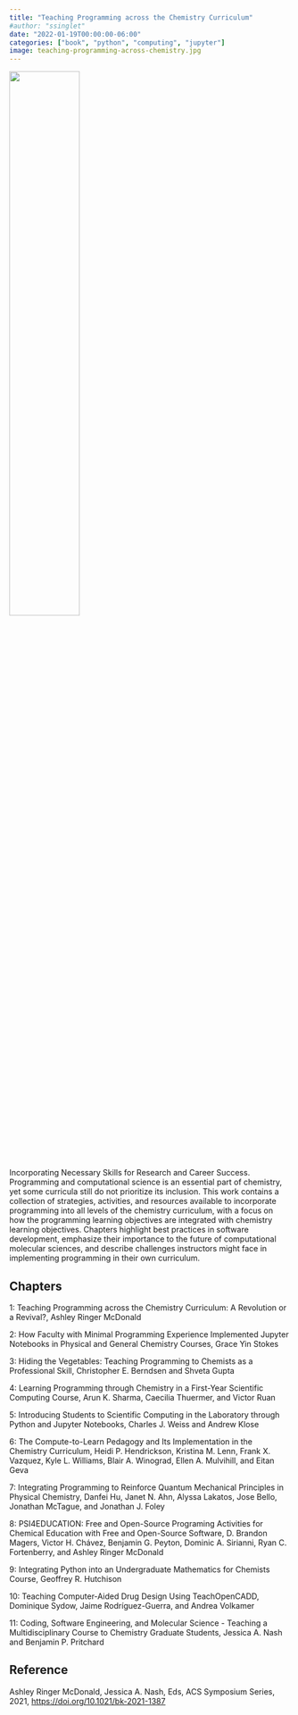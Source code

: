 ```yaml
---
title: "Teaching Programming across the Chemistry Curriculum"
#author: "ssinglet"
date: "2022-01-19T00:00:00-06:00"
categories: ["book", "python", "computing", "jupyter"]
image: teaching-programming-across-chemistry.jpg
---
```


![](teaching-programming-across-chemistry.jpg){width="50%"}

Incorporating Necessary Skills for Research and Career Success. Programming and computational science is an essential part of chemistry, yet some curricula still do not prioritize its inclusion. This work contains a collection of strategies, activities, and resources available to incorporate programming into all levels of the chemistry curriculum, with a focus on how the programming learning objectives are integrated with chemistry learning objectives. Chapters highlight best practices in software development, emphasize their importance to the future of computational molecular sciences, and describe challenges instructors might face in implementing programming in their own curriculum.


## Chapters {#chapters}

1: Teaching Programming across the Chemistry Curriculum: A Revolution or a Revival?, Ashley Ringer McDonald

2: How Faculty with Minimal Programming Experience Implemented Jupyter Notebooks in Physical and General Chemistry Courses, Grace Yin Stokes

3: Hiding the Vegetables: Teaching Programming to Chemists as a Professional Skill, Christopher E. Berndsen and Shveta Gupta

4: Learning Programming through Chemistry in a First-Year Scientific Computing Course, Arun K. Sharma, Caecilia Thuermer, and Victor Ruan

5: Introducing Students to Scientific Computing in the Laboratory through Python and Jupyter Notebooks, Charles J. Weiss and Andrew Klose

6: The Compute-to-Learn Pedagogy and Its Implementation in the Chemistry Curriculum, Heidi P. Hendrickson, Kristina M. Lenn, Frank X. Vazquez, Kyle L. Williams, Blair A. Winograd, Ellen A. Mulvihill, and Eitan Geva

7: Integrating Programming to Reinforce Quantum Mechanical Principles in Physical Chemistry, Danfei Hu, Janet N. Ahn, Alyssa Lakatos, Jose Bello, Jonathan McTague, and Jonathan J. Foley

8: PSI4EDUCATION: Free and Open-Source Programing Activities for Chemical Education with Free and Open-Source Software, D. Brandon Magers, Victor H. Chávez, Benjamin G. Peyton, Dominic A. Sirianni, Ryan C. Fortenberry, and Ashley Ringer McDonald

9: Integrating Python into an Undergraduate Mathematics for Chemists Course, Geoffrey R. Hutchison

10: Teaching Computer-Aided Drug Design Using TeachOpenCADD, Dominique Sydow, Jaime Rodríguez-Guerra, and Andrea Volkamer

11: Coding, Software Engineering, and Molecular Science - Teaching a Multidisciplinary Course to Chemistry Graduate Students, Jessica A. Nash and Benjamin P. Pritchard


## Reference {#Reference}

Ashley Ringer McDonald, Jessica A. Nash, Eds, ACS Symposium Series, 2021, <https://doi.org/10.1021/bk-2021-1387>
